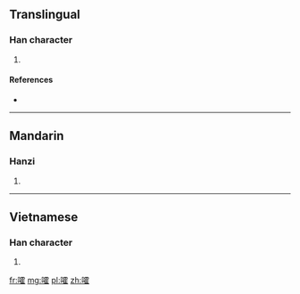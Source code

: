 ==Translingual==

===Han character===
{{Han char|rn=30|rad=口|as=16|sn=19|four=|canj=口一月土 (RMBG)|ids=⿰[[口]][[霍]]}}

# {{defn|Han|sort=口16}}

====References====
* {{Han ref|kx=0213.471|dkj=04575|dj=0436.230|hdz=10701.200|uh=56AF|ud=22191}}

----

==Mandarin==

===Hanzi===
{{cmn-hanzi|pin=[[huò]] ([[huo4]])|wg=huo<sup>4</sup>}}

# {{defn|lang=cmn|sort=口16}}

----

==Vietnamese==

===Han character===
{{vi-hantu|[[oác]]|rs=口16}}

# {{defn|lang=vi|sort=口16}}

[[fr:嚯]]
[[mg:嚯]]
[[pl:嚯]]
[[zh:嚯]]